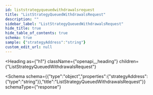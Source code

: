 ```yaml
---
id: liststrategyqueuedwithdrawalsrequest
title: "ListStrategyQueuedWithdrawalsRequest"
description: ""
sidebar_label: "ListStrategyQueuedWithdrawalsRequest"
hide_title: true
hide_table_of_contents: true
schema: true
sample: {"strategyAddress":"string"}
custom_edit_url: null
---
```



<Heading
  as={"h1"}
  className={"openapi__heading"}
  children={"ListStrategyQueuedWithdrawalsRequest"}
>
</Heading>





<Schema
  schema={{"type":"object","properties":{"strategyAddress":{"type":"string"}},"title":"ListStrategyQueuedWithdrawalsRequest"}}
  schemaType={"response"}
>
  
</Schema>
            
